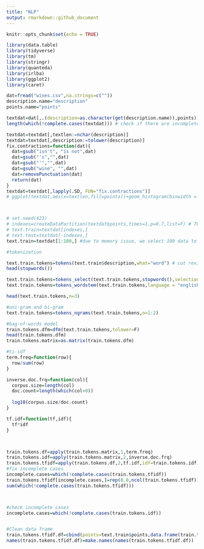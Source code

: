 ```yaml
---
title: "NLP"
output: rmarkdown::github_document
---
```


```r
knitr::opts_chunk$set(echo = TRUE)
```


```r
library(data.table)
library(tidyverse)
library(tm)
library(stringr)
library(quanteda)
library(irlba)
library(ggplot2)
library(caret)
```


```r
dat=fread("wines.csv",na.strings=c("")) 
description.name="description"
points.name="points"
```


```r
textdat=dat[,.(description=as.character(get(description.name)),points)]
length(which(!complete.cases(textdat))) # check if there are incomplete cases
```

```r
textdat=textdat[,textlen:=nchar(description)]
textdat=textdat[,description:=tolower(description)]
fix.contractions=function(dat){
  dat=gsub("isn't", "is not",dat)
  dat=gsub("'s","",dat)
  dat=gsub("'","",dat)
  dat=gsub("wine", "",dat)
  dat=removePunctuation(dat)
  return(dat)
}
textdat=textdat[,lapply(.SD, FUN="fix.contractions")]
# ggplot(textdat,aes(x=textlen,fill=points))+geom_histogram(binwidth = 5,stat="count")



# set.seed(423)
# indexes=createDataPartition(textdat$points,times=1,p=0.7,list=F) # 70% as train data 
# text.train=textdat[indexes,]
# text.test=textdat[-indexes,]
text.train=textdat[1:100,] #due to memory issue, we select 100 data to test method for now

#tokenization

text.train.tokens=tokens(text.train$description,what="word") # cut reviews into single words
head(stopwords())
```

```r
text.train.tokens=tokens_select(text.train.tokens,stopwords(),selection = "remove" ) # remove unwanted words
text.train.tokens=tokens_wordstem(text.train.tokens,language = "english") #word-stem

head(text.train.tokens,n=3)
```

```r
#uni-gram and bi-gram
text.train.tokens=tokens_ngrams(text.train.tokens,n=1:2)

#bag-of-words model
train.tokens.dfm=dfm(text.train.tokens,tolower=F)
head(train.tokens.dfm)
train.tokens.matrix=as.matrix(train.tokens.dfm)

#ti-idf
term.freq=function(row){
  row/sum(row)
}

inverse.doc.frq=function(col){
  corpus.size=length(col)
  doc.count=length(which(col>0))
  
  log10(corpus.size/doc.count)
}

tf.idf=function(tf,idf){
  tf*idf
}



train.tokens.df=apply(train.tokens.matrix,1,term.freq)
train.tokens.idf=apply(train.tokens.matrix,2,inverse.doc.frq)
train.tokens.tfidf=apply(train.tokens.df,2,tf.idf,idf=train.tokens.idf)
#fix incomplete cases
incomplete.cases=which(!complete.cases(train.tokens.tfidf))
train.tokens.tfidf[incomplete.cases,]=rep(0.0,ncol(train.tokens.tfidf))
sum(which(!complete.cases(train.tokens.tfidf)))



#check incomplete cases
incomplete.cases=which(!complete.cases(train.tokens.idf))


#Clean data frame 
train.tokens.tfidf.df=cbind(points=text.train$points,data.frame(train.tokens.tfidf))
names(train.tokens.tfidf.df)=make.names(names(train.tokens.tfidf.df))


```


















